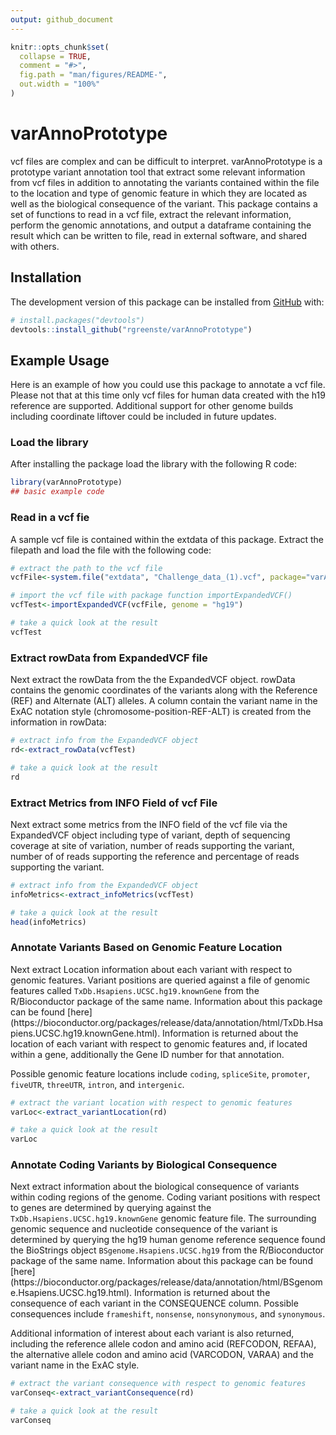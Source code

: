 ```yaml
---
output: github_document
---
```


<!-- README.md is generated from README.Rmd. Please edit that file -->

```r
knitr::opts_chunk$set(
  collapse = TRUE,
  comment = "#>",
  fig.path = "man/figures/README-",
  out.width = "100%"
)
```

# varAnnoPrototype

<!-- badges: start -->
<!-- badges: end -->

vcf files are complex and can be difficult to interpret. varAnnoPrototype is a prototype variant annotation tool that extract some relevant information from vcf files in addition to annotating the variants contained within the file to the location and type of genomic feature in which they are located as well as the biological consequence of the variant. This package contains a set of functions to read in a vcf file, extract the relevant information, perform the genomic annotations, and output a dataframe containing the result which can be written to file, read in external software, and shared with others.

## Installation

The development version of this package can be installed from [GitHub](https://github.com/) with:

``` r
# install.packages("devtools")
devtools::install_github("rgreenste/varAnnoPrototype")
```
## Example Usage

Here is an example of how you could use this package to annotate a vcf file. Please not that at this time only vcf files for human data created with the h19 reference are supported. Additional support for other genome builds including coordinate liftover could be included in future updates.

### Load the library

After installing the package load the library with the following R code:
```r
library(varAnnoPrototype)
## basic example code
```

### Read in a vcf fie

A sample vcf file is contained within the extdata of this package. Extract the filepath and load the file with the following code:

```r
# extract the path to the vcf file
vcfFile<-system.file("extdata", "Challenge_data_(1).vcf", package="varAnnoPrototype")

# import the vcf file with package function importExpandedVCF()
vcfTest<-importExpandedVCF(vcfFile, genome = "hg19")

# take a quick look at the result
vcfTest
```



### Extract rowData from ExpandedVCF file


Next extract the rowData from the the ExpandedVCF object. rowData contains the genomic coordinates of the variants along with the Reference (REF) and Alternate (ALT) alleles. A column contain the variant name in the ExAC notation style (chromosome-position-REF-ALT) is created from the information in rowData:

```r
# extract info from the ExpandedVCF object
rd<-extract_rowData(vcfTest)

# take a quick look at the result
rd
```



### Extract Metrics from INFO Field of vcf File


Next extract some metrics from the INFO field of the vcf file via the ExpandedVCF object including type of variant, depth of sequencing coverage at site of variation, number of reads supporting the variant, number of of reads supporting the reference and percentage of reads supporting the variant.

```r
# extract info from the ExpandedVCF object
infoMetrics<-extract_infoMetrics(vcfTest)

# take a quick look at the result
head(infoMetrics)
```


### Annotate Variants Based on Genomic Feature Location


Next extract Location information about each variant with respect to genomic features. Variant positions are queried against a file of genomic features called `TxDb.Hsapiens.UCSC.hg19.knownGene` from the R/Bioconductor package of the same name. Information about this package can be found [here] (https://bioconductor.org/packages/release/data/annotation/html/TxDb.Hsapiens.UCSC.hg19.knownGene.html). Information is returned about the location of each variant with respect to genomic features and, if located within a gene, additionally the Gene ID number for that annotation. 

Possible genomic feature locations include `coding`, `spliceSite`, `promoter`, `fiveUTR`, `threeUTR`, `intron`, and `intergenic`. 

```r
# extract the variant location with respect to genomic features
varLoc<-extract_variantLocation(rd)

# take a quick look at the result
varLoc
```


### Annotate Coding Variants by Biological Consequence


Next extract information about the biological consequence of variants within coding regions of the genome. Coding variant positions with respect to genes are determined by querying against the `TxDb.Hsapiens.UCSC.hg19.knownGene` genomic feature file. The surrounding genomic sequence and nucleotide consequence of the variant is determined by querying the hg19 human genome reference sequence found the BioStrings object `BSgenome.Hsapiens.UCSC.hg19` from the R/Bioconductor package of the same name. Information about this package can be found [here] (https://bioconductor.org/packages/release/data/annotation/html/BSgenome.Hsapiens.UCSC.hg19.html). Information is returned about the consequence of each variant in the CONSEQUENCE column. Possible consequences include `frameshift`, `nonsense`, `nonsynonymous`, and `synonymous`.  

Additional information of interest about each variant is also returned, including the reference allele codon and amino acid (REFCODON, REFAA), the alternative allele codon and amino acid (VARCODON, VARAA) and the variant name in the ExAC style. 


```r
# extract the variant consequence with respect to genomic features
varConseq<-extract_variantConsequence(rd)

# take a quick look at the result
varConseq
```





